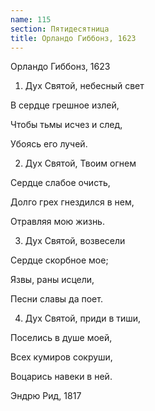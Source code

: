 ```yaml
---
name: 115
section: Пятидесятница
title: Орландо Гиббонз, 1623
---
```

Орландо Гиббонз, 1623


1. Дух Святой, небесный свет

В сердце грешное излей,

Чтобы тьмы исчез и след,

Убоясь его лучей.


2. Дух Святой, Твоим огнем

Сердце слабое очисть,

Долго грех гнездился в нем,

Отравляя мою жизнь.


3. Дух Святой, возвесели

Сердце скорбное мое;

Язвы, раны исцели,

Песни славы да поет.


4. Дух Святой, приди в тиши,

Поселись в душе моей,

Всех кумиров сокруши,

Воцарись навеки в ней.


Эндрю Рид, 1817